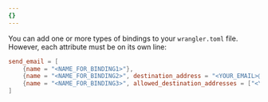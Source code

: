 ```yaml
---
{}
---
```


You can add one or more types of bindings to your `wrangler.toml` file. However, each attribute must be on its own line:


<WranglerConfig>

```toml
send_email = [
    {name = "<NAME_FOR_BINDING1>"},
   	{name = "<NAME_FOR_BINDING2>", destination_address = "<YOUR_EMAIL>@example.com"},
   	{name = "<NAME_FOR_BINDING3>", allowed_destination_addresses = ["<YOUR_EMAIL>@example.com", "<YOUR_EMAIL2>@example.com"]},
]
```

</WranglerConfig>
